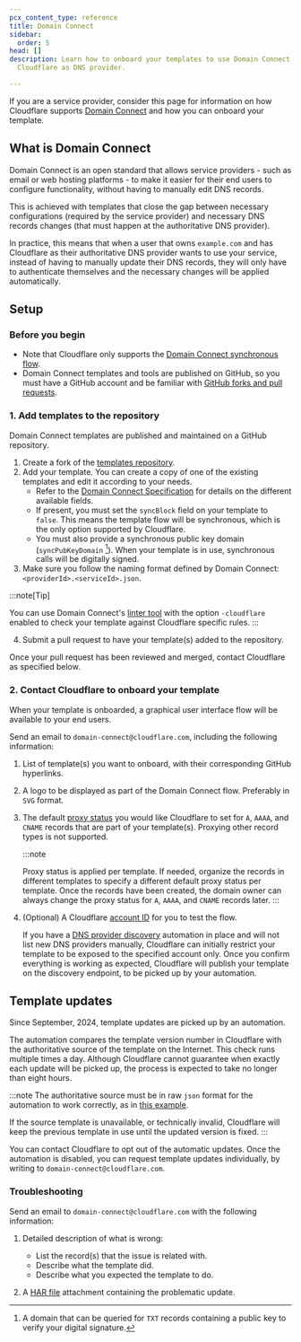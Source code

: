 ```yaml
---
pcx_content_type: reference
title: Domain Connect
sidebar:
  order: 5
head: []
description: Learn how to onboard your templates to use Domain Connect with
  Cloudflare as DNS provider.

---
```


If you are a service provider, consider this page for information on how Cloudflare supports [Domain Connect](https://www.domainconnect.org/) and how you can onboard your template.

## What is Domain Connect

Domain Connect is an open standard that allows service providers - such as email or web hosting platforms - to make it easier for their end users to configure functionality, without having to manually edit DNS records.

This is achieved with templates that close the gap between necessary configurations (required by the service provider) and necessary DNS records changes (that must happen at the authoritative DNS provider).

In practice, this means that when a user that owns `example.com` and has Cloudflare as their authoritative DNS provider wants to use your service, instead of having to manually update their DNS records, they will only have to authenticate themselves and the necessary changes will be applied automatically.

## Setup

### Before you begin

* Note that Cloudflare only supports the [Domain Connect synchronous flow](https://www.domainconnect.org/getting-started/).
* Domain Connect templates and tools are published on GitHub, so you must have a GitHub account and be familiar with [GitHub forks and pull requests](https://docs.github.com/en/pull-requests/collaborating-with-pull-requests/working-with-forks).

### 1. Add templates to the repository

Domain Connect templates are published and maintained on a GitHub repository.

1. Create a fork of the [templates repository](https://github.com/Domain-Connect/Templates).
2. Add your template. You can create a copy of one of the existing templates and edit it according to your needs.
   * Refer to the [Domain Connect Specification](https://github.com/Domain-Connect/spec/blob/master/Domain%20Connect%20Spec%20Draft.adoc#52-template-definition) for details on the different available fields.
   * If present, you must set the `syncBlock` field on your template to `false`. This means the template flow will be synchronous, which is the only option supported by Cloudflare.
   * You must also provide a synchronous public key domain (`syncPubKeyDomain` [^1]). When your template is in use, synchronous calls will be digitally signed.
3. Make sure you follow the naming format defined by Domain Connect: `<providerId>.<serviceId>.json`.

:::note[Tip]

You can use Domain Connect's [linter tool](https://github.com/Domain-Connect/dc-template-linter) with the option `-cloudflare` enabled to check your template against Cloudflare specific rules.
:::

4. Submit a pull request to have your template(s) added to the repository.

Once your pull request has been reviewed and merged, contact Cloudflare as specified below.

### 2. Contact Cloudflare to onboard your template

When your template is onboarded, a graphical user interface flow will be available to your end users.

Send an email to `domain-connect@cloudflare.com`, including the following information:

1. List of template(s) you want to onboard, with their corresponding GitHub hyperlinks.
2. A logo to be displayed as part of the Domain Connect flow. Preferably in `SVG` format.
3. The default [proxy status](/dns/manage-dns-records/reference/proxied-dns-records/) you would like Cloudflare to set for `A`, `AAAA`, and `CNAME` records that are part of your template(s). Proxying other record types is not supported.

   :::note

   Proxy status is applied per template. If needed, organize the records in different templates to specify a different default proxy status per template. Once the records have been created, the domain owner can always change the proxy status for `A`, `AAAA`, and `CNAME` records later.
   :::
4. (Optional) A Cloudflare [account ID](/fundamentals/setup/find-account-and-zone-ids/) for you to test the flow.

   If you have a [DNS provider discovery](https://github.com/Domain-Connect/spec/blob/master/Domain%20Connect%20Spec%20Draft.adoc#dns-provider-discovery) automation in place and will not list new DNS providers manually, Cloudflare can initially restrict your template to be exposed to the specified account only. Once you confirm everything is working as expected, Cloudflare will publish your template on the discovery endpoint, to be picked up by your automation.

## Template updates

Since September, 2024, template updates are picked up by an automation.

The automation compares the template version number in Cloudflare with the authoritative source of the template on the Internet. This check runs multiple times a day. Although Cloudflare cannot guarantee when exactly each update will be picked up, the process is expected to take no longer than eight hours.

:::note
The authoritative source must be in raw `json` format for the automation to work correctly, as in [this example](https://raw.githubusercontent.com/Domain-Connect/Templates/master/exampleservice.domainconnect.org.template1.json).

If the source template is unavailable, or technically invalid, Cloudflare will keep the previous template in use until the updated version is fixed.
:::

You can contact Cloudflare to opt out of the automatic updates. Once the automation is disabled, you can request template updates individually, by writing to `domain-connect@cloudflare.com`.

### Troubleshooting

Send an email to `domain-connect@cloudflare.com` with the following information:

1. Detailed description of what is wrong:
   - List the record(s) that the issue is related with.
   - Describe what the template did.
   - Describe what you expected the template to do.

2. A [HAR file](/support/troubleshooting/general-troubleshooting/gathering-information-for-troubleshooting-sites/#generate-a-har-file) attachment containing the problematic update.

[^1]: A domain that can be queried for `TXT` records containing a public key to verify your digital signature.
